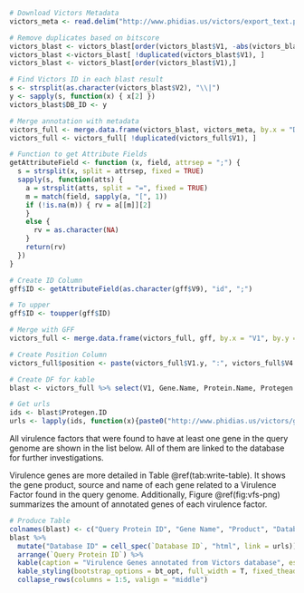```r
# Download Victors Metadata
victors_meta <- read.delim("http://www.phidias.us/victors/export_text.php?c_mc_pathogen_id=&c_phi_function=Virulence%20factor&c_mc_victor_name=&c_gene_locus_tag=&db_type=gene_gi&db_id=&c_max_tmhmm_PredHel=1&c_max_tmhmm_PredHel_check=&c_min_spaan_score_check=&c_min_spaan_score=0.51&keywords=&c_human_alignment=&c_mouse_alignment=&c_localization[]=Any&cog_cat_id[]=")

# Remove duplicates based on bitscore
victors_blast <- victors_blast[order(victors_blast$V1, -abs(victors_blast$V3), -abs(victors_blast$V13) ), ]
victors_blast <-victors_blast[ !duplicated(victors_blast$V1), ]
victors_blast <- victors_blast[order(victors_blast$V1),]

# Find Victors ID in each blast result
s <- strsplit(as.character(victors_blast$V2), "\\|")
y <- sapply(s, function(x) { x[2] })
victors_blast$DB_ID <- y

# Merge annotation with metadata
victors_full <- merge.data.frame(victors_blast, victors_meta, by.x = "DB_ID", by.y = "NCBI.Protein.GI")
victors_full <- victors_full[ !duplicated(victors_full$V1), ]

# Function to get Attribute Fields
getAttributeField <- function (x, field, attrsep = ";") { 
  s = strsplit(x, split = attrsep, fixed = TRUE) 
  sapply(s, function(atts) { 
    a = strsplit(atts, split = "=", fixed = TRUE) 
    m = match(field, sapply(a, "[", 1)) 
    if (!is.na(m)) { rv = a[[m]][2] 
    } 
    else { 
      rv = as.character(NA) 
    } 
    return(rv) 
  }) 
}

# Create ID Column
gff$ID <- getAttributeField(as.character(gff$V9), "id", ";")

# To upper
gff$ID <- toupper(gff$ID)

# Merge with GFF
victors_full <- merge.data.frame(victors_full, gff, by.x = "V1", by.y = "ID")

# Create Position Column
victors_full$position <- paste(victors_full$V1.y, ":", victors_full$V4.y, "-", victors_full$V5.y, sep = "")

# Create DF for kable
blast <- victors_full %>% select(V1, Gene.Name, Protein.Name, Protegen.ID, position)

# Get urls
ids <- blast$Protegen.ID
urls <- lapply(ids, function(x){paste0("http://www.phidias.us/victors/gene_detail.php?c_mc_victor_id=", x)})
```

All virulence factors that were found to have at least one gene in the query genome are shown in the list below. All of them are linked to the database for further investigations.

Virulence genes are more detailed in Table \@ref(tab:write-table). It shows the gene product, source and name of each gene related to a Virulence Factor found in the query genome. Additionally, Figure \@ref(fig:vfs-png) summarizes the amount of annotated genes of each virulence factor.

```r
# Produce Table
colnames(blast) <- c("Query Protein ID", "Gene Name", "Product", "Database ID", "Query Protein Coordinates")
blast %>%
  mutate("Database ID" = cell_spec(`Database ID`, "html", link = urls)) %>%
  arrange(`Query Protein ID`) %>%
  kable(caption = "Virulence Genes annotated from Victors database", escape = FALSE) %>%
  kable_styling(bootstrap_options = bt_opt, full_width = T, fixed_thead = T, font_size = 12) %>%
  collapse_rows(columns = 1:5, valign = "middle")
```